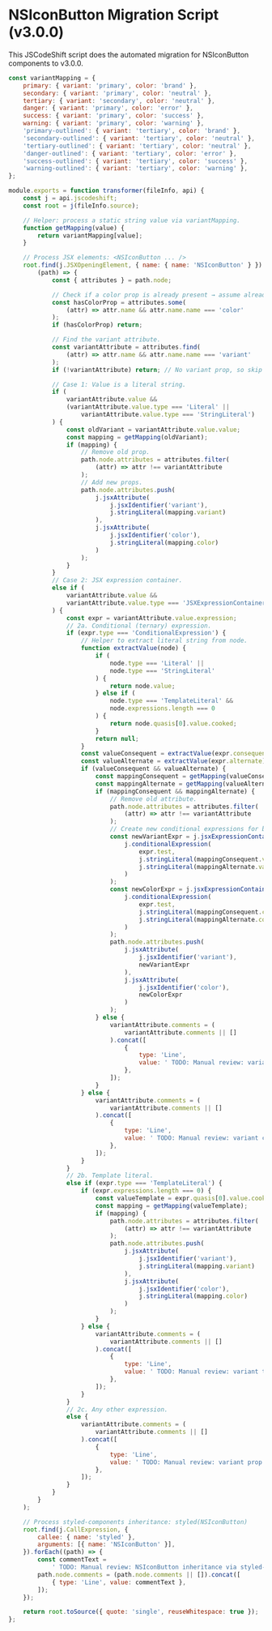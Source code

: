 # NSIconButton Migration Script (v3.0.0)

This JSCodeShift script does the automated migration for NSIconButton components to v3.0.0.

```js
const variantMapping = {
    primary: { variant: 'primary', color: 'brand' },
    secondary: { variant: 'primary', color: 'neutral' },
    tertiary: { variant: 'secondary', color: 'neutral' },
    danger: { variant: 'primary', color: 'error' },
    success: { variant: 'primary', color: 'success' },
    warning: { variant: 'primary', color: 'warning' },
    'primary-outlined': { variant: 'tertiary', color: 'brand' },
    'secondary-outlined': { variant: 'tertiary', color: 'neutral' },
    'tertiary-outlined': { variant: 'tertiary', color: 'neutral' },
    'danger-outlined': { variant: 'tertiary', color: 'error' },
    'success-outlined': { variant: 'tertiary', color: 'success' },
    'warning-outlined': { variant: 'tertiary', color: 'warning' },
};

module.exports = function transformer(fileInfo, api) {
    const j = api.jscodeshift;
    const root = j(fileInfo.source);

    // Helper: process a static string value via variantMapping.
    function getMapping(value) {
        return variantMapping[value];
    }

    // Process JSX elements: <NSIconButton ... />
    root.find(j.JSXOpeningElement, { name: { name: 'NSIconButton' } }).forEach(
        (path) => {
            const { attributes } = path.node;

            // Check if a color prop is already present → assume already migrated.
            const hasColorProp = attributes.some(
                (attr) => attr.name && attr.name.name === 'color'
            );
            if (hasColorProp) return;

            // Find the variant attribute.
            const variantAttribute = attributes.find(
                (attr) => attr.name && attr.name.name === 'variant'
            );
            if (!variantAttribute) return; // No variant prop, so skip transformation.

            // Case 1: Value is a literal string.
            if (
                variantAttribute.value &&
                (variantAttribute.value.type === 'Literal' ||
                    variantAttribute.value.type === 'StringLiteral')
            ) {
                const oldVariant = variantAttribute.value.value;
                const mapping = getMapping(oldVariant);
                if (mapping) {
                    // Remove old prop.
                    path.node.attributes = attributes.filter(
                        (attr) => attr !== variantAttribute
                    );
                    // Add new props.
                    path.node.attributes.push(
                        j.jsxAttribute(
                            j.jsxIdentifier('variant'),
                            j.stringLiteral(mapping.variant)
                        ),
                        j.jsxAttribute(
                            j.jsxIdentifier('color'),
                            j.stringLiteral(mapping.color)
                        )
                    );
                }
            }
            // Case 2: JSX expression container.
            else if (
                variantAttribute.value &&
                variantAttribute.value.type === 'JSXExpressionContainer'
            ) {
                const expr = variantAttribute.value.expression;
                // 2a. Conditional (ternary) expression.
                if (expr.type === 'ConditionalExpression') {
                    // Helper to extract literal string from node.
                    function extractValue(node) {
                        if (
                            node.type === 'Literal' ||
                            node.type === 'StringLiteral'
                        ) {
                            return node.value;
                        } else if (
                            node.type === 'TemplateLiteral' &&
                            node.expressions.length === 0
                        ) {
                            return node.quasis[0].value.cooked;
                        }
                        return null;
                    }
                    const valueConsequent = extractValue(expr.consequent);
                    const valueAlternate = extractValue(expr.alternate);
                    if (valueConsequent && valueAlternate) {
                        const mappingConsequent = getMapping(valueConsequent);
                        const mappingAlternate = getMapping(valueAlternate);
                        if (mappingConsequent && mappingAlternate) {
                            // Remove old attribute.
                            path.node.attributes = attributes.filter(
                                (attr) => attr !== variantAttribute
                            );
                            // Create new conditional expressions for both props.
                            const newVariantExpr = j.jsxExpressionContainer(
                                j.conditionalExpression(
                                    expr.test,
                                    j.stringLiteral(mappingConsequent.variant),
                                    j.stringLiteral(mappingAlternate.variant)
                                )
                            );
                            const newColorExpr = j.jsxExpressionContainer(
                                j.conditionalExpression(
                                    expr.test,
                                    j.stringLiteral(mappingConsequent.color),
                                    j.stringLiteral(mappingAlternate.color)
                                )
                            );
                            path.node.attributes.push(
                                j.jsxAttribute(
                                    j.jsxIdentifier('variant'),
                                    newVariantExpr
                                ),
                                j.jsxAttribute(
                                    j.jsxIdentifier('color'),
                                    newColorExpr
                                )
                            );
                        } else {
                            variantAttribute.comments = (
                                variantAttribute.comments || []
                            ).concat([
                                {
                                    type: 'Line',
                                    value: ' TODO: Manual review: variant mapping missing for one branch in conditional.',
                                },
                            ]);
                        }
                    } else {
                        variantAttribute.comments = (
                            variantAttribute.comments || []
                        ).concat([
                            {
                                type: 'Line',
                                value: ' TODO: Manual review: variant conditional expression not a literal.',
                            },
                        ]);
                    }
                }
                // 2b. Template literal.
                else if (expr.type === 'TemplateLiteral') {
                    if (expr.expressions.length === 0) {
                        const valueTemplate = expr.quasis[0].value.cooked;
                        const mapping = getMapping(valueTemplate);
                        if (mapping) {
                            path.node.attributes = attributes.filter(
                                (attr) => attr !== variantAttribute
                            );
                            path.node.attributes.push(
                                j.jsxAttribute(
                                    j.jsxIdentifier('variant'),
                                    j.stringLiteral(mapping.variant)
                                ),
                                j.jsxAttribute(
                                    j.jsxIdentifier('color'),
                                    j.stringLiteral(mapping.color)
                                )
                            );
                        }
                    } else {
                        variantAttribute.comments = (
                            variantAttribute.comments || []
                        ).concat([
                            {
                                type: 'Line',
                                value: ' TODO: Manual review: variant template literal contains expressions.',
                            },
                        ]);
                    }
                }
                // 2c. Any other expression.
                else {
                    variantAttribute.comments = (
                        variantAttribute.comments || []
                    ).concat([
                        {
                            type: 'Line',
                            value: ' TODO: Manual review: variant prop is not a static literal or simple conditional.',
                        },
                    ]);
                }
            }
        }
    );

    // Process styled-components inheritance: styled(NSIconButton)
    root.find(j.CallExpression, {
        callee: { name: 'styled' },
        arguments: [{ name: 'NSIconButton' }],
    }).forEach((path) => {
        const commentText =
            ' TODO: Manual review: NSIconButton inheritance via styled-components. Verify variant prop mapping if applicable.';
        path.node.comments = (path.node.comments || []).concat([
            { type: 'Line', value: commentText },
        ]);
    });

    return root.toSource({ quote: 'single', reuseWhitespace: true });
};
```
